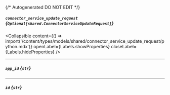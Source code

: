 {/* Autogenerated DO NOT EDIT  */}

##### `connector_service_update_request` *{`Optional[shared.ConnectorServiceUpdateRequest]`}*

<Collapsible content={() => import('/content/types/models/shared/connector_service_update_request/python.mdx')} openLabel={Labels.showProperties} closeLabel={Labels.hideProperties} />


---
##### `app_id` *{`str`}*

---
##### `id` *{`str`}*


